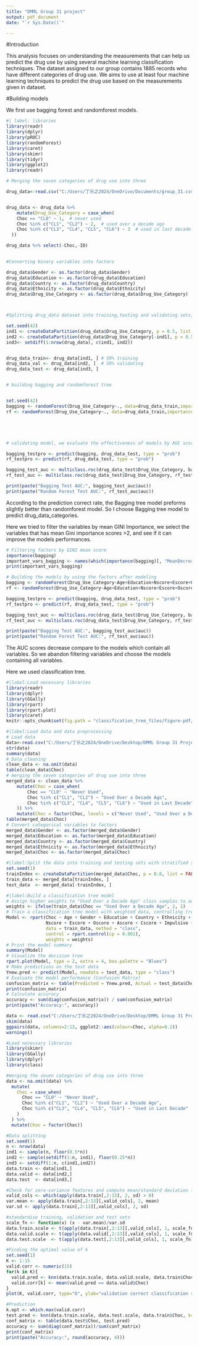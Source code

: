 ---
title: "DMML Group 31 project"
output: pdf_document
date: "`r Sys.Date()`"

---

#Introduction

This analysis focuses on understanding the measurements that can help us predict the drug use by using several machine learning classification techniques. The dataset assigned to our group contains 1885 records who have different categories of drug use. We aims to use at least four machine learning techniques to predict the drug use based on the measurements given in dataset.

#Building models

We first use bagging forest and randomforest models.

```{r}
#| label: libraries
library(readr)
library(dplyr)
library(pROC)
library(randomForest)
library(caret)
library(skimr)
library(tidyr)
library(ggplot2)
library(readr)

```


```{r}
# Merging the seven categories of drug use into three 

drug_data<-read.csv("C:/Users/丁乐之2024/OneDrive/Documents/group_31.csv")


drug_data <- drug_data %>%
    mutate(Drug_Use_Category = case_when(
    Choc == "CL0" ~ 1,  # never used
    Choc %in% c("CL1", "CL2") ~ 2,  # used over a decade ago
    Choc %in% c("CL3", "CL4", "CL5", "CL6") ~ 3  # used in last decade
  )) 

drug_data %>% select(-Choc,-ID)
 

#Converting binary variables into factors

drug_data$Gender <- as.factor(drug_data$Gender)
drug_data$Education <- as.factor(drug_data$Education)
drug_data$Country <- as.factor(drug_data$Country)
drug_data$Ethnicity <- as.factor(drug_data$Ethnicity)
drug_data$Drug_Use_Category <- as.factor(drug_data$Drug_Use_Category)



#Splitting drug_data dataset into training,testing and validating sets, to improving models performance in prediction, we use stratification sampling. The arrangement of the numbers of dataset is 50% training and 50% validating.

set.seed(42)
ind1 <- createDataPartition(drug_data$Drug_Use_Category, p = 0.5, list = FALSE)
ind2 <- createDataPartition(drug_data$Drug_Use_Category[-ind1], p = 0.5, list = FALSE)
ind3<- setdiff(1:nrow(drug_data), c(ind1, ind2))


drug_data_train<- drug_data[ind1, ] # 50% training
drug_data_val <- drug_data[ind2, ]  # 50% validating
drug_data_test <- drug_data[ind3, ]


# building bagging and randomforest tree


set.seed(42)
bagging <- randomForest(Drug_Use_Category~., data=drug_data_train,importance = TRUE,mtry=4, ntree=200)
rf <- randomForest(Drug_Use_Category~., data=drug_data_train,importance = TRUE,  ntree=200)





# validating model, we evaluate the effectiveness of models by AUC scores

bagging_testpro <- predict(bagging, drug_data_test, type = "prob")
rf_testpro <- predict(rf, drug_data_test, type = "prob")

bagging_test_auc <- multiclass.roc(drug_data_test$Drug_Use_Category, bagging_testpro[, 1])
rf_test_auc <- multiclass.roc(drug_data_test$Drug_Use_Category, rf_testpro[, 1])

print(paste("Bagging Test AUC:", bagging_test_auc$auc))
print(paste("Random Forest Test AUC:", rf_test_auc$auc))
```

According to the prediction correct rate, the Bagging tree model preforms slightly better than randomforest model. So I choose Bagging tree model to predict drug_data_categories.

Here we tried to filter the variables by mean GINI Importance, we select the variables that has mean Gini
importance scores >2, and see if it can improve the models performances.

```{r}

# Filtering factors by GINI mean score
importance(bagging)
important_vars_bagging <- names(which(importance(bagging)[, "MeanDecreaseGini"] > 3))
print(important_vars_bagging)

# Building the models by using the factors after modeling
bagging <- randomForest(Drug_Use_Category~Age+Education+Nscore+Escore+Oscore+Ascore+Cscore+Impulsive+SS, data=drug_data_train,importance = TRUE,mtry=4, ntree=200)
rf <- randomForest(Drug_Use_Category~Age+Education+Nscore+Escore+Oscore+Ascore+Cscore+Impulsive+SS, data=drug_data_train,importance = TRUE,ntree=200)

bagging_testpro <- predict(bagging, drug_data_test, type = "prob")
rf_testpro <- predict(rf, drug_data_test, type = "prob")

bagging_test_auc <- multiclass.roc(drug_data_test$Drug_Use_Category, bagging_testpro[, 1])
rf_test_auc <- multiclass.roc(drug_data_test$Drug_Use_Category, rf_testpro[, 1])

print(paste("Bagging Test AUC:", bagging_test_auc$auc))
print(paste("Random Forest Test AUC:", rf_test_auc$auc))


```

The AUC scores decrease compare to the models which contain all variables. So we abandon filtering variables and choose the models containing all variables.

Here we used classification tree.

```{r setup, include=FALSE}
#|label:Load necessary libraries
library(readr)
library(dplyr)
library(GGally)
library(rpart)
library(rpart.plot)
library(caret)
knitr::opts_chunk$set(fig.path = "classification_tree_files/figure-pdf/", dev = "pdf")
```

```{r}
#|label:Load data and data preprocessing
# Load data
data<-read.csv("C:/Users/丁乐之2024/OneDrive/Desktop/DMML Group 31 Project/group_31.csv")
str(data)
summary(data)
# Data cleaning
clean_data <- na.omit(data)
table(clean_data$Choc)
# merging the seven categories of drug use into three 
merged_data <- clean_data %>%
    mutate(Choc = case_when(
        Choc == "CL0" ~ "Never Used",
        Choc %in% c("CL1", "CL2") ~ "Used Over a Decade Ago",
        Choc %in% c("CL3", "CL4", "CL5", "CL6") ~ "Used in Last Decade"
    )) %>%
    mutate(Choc = factor(Choc, levels = c("Never Used", "Used Over a Decade Ago", "Used in Last Decade")))
table(merged_data$Choc)
# Convert categorical variables to factors
merged_data$Gender <- as.factor(merged_data$Gender)      
merged_data$Education <- as.factor(merged_data$Education)  
merged_data$Country <- as.factor(merged_data$Country)    
merged_data$Ethnicity <- as.factor(merged_data$Ethnicity)  
merged_data$Choc <- as.factor(merged_data$Choc)
```
```{r}
#|label:Split the data into training and testing sets with stratified sampling for class balance
set.seed(1)
trainIndex <- createDataPartition(merged_data$Choc, p = 0.8, list = FALSE)
train_data <- merged_data[trainIndex, ]
test_data  <- merged_data[-trainIndex, ] 
```


```{r}
#|label:Build a classification tree model  
# Assign higher weights to "Used Over a Decade Ago" class samples to address class imbalance
weights <- ifelse(train_data$Choc == "Used Over a Decade Ago", 2, 1)
# Train a classification tree model with weighted data, controlling tree complexity and handling class imbalance
Model <- rpart(Choc ~ Age + Gender + Education + Country + Ethnicity + 
               Nscore + Escore + Oscore + Ascore + Cscore + Impulsive + SS, 
               data = train_data, method = "class", 
               control = rpart.control(cp = 0.001), 
               weights = weights)
# Print the model summary
summary(Model)
# Visualize the decision tree
rpart.plot(Model, type = 2, extra = 4, box.palette = "Blues")
# Make predictions on the test data
Ynew.pred <- predict(Model, newdata = test_data, type = "class")
# Evaluate the model performance (Confusion Matrix)
confusion_matrix <- table(Predicted = Ynew.pred, Actual = test_data$Choc)
print(confusion_matrix)
# Calculate accuracy
accuracy <- sum(diag(confusion_matrix)) / sum(confusion_matrix)
print(paste("Accuracy:", accuracy))
```
```{r}
data <- read.csv("C:/Users/丁乐之2024/OneDrive/Desktop/DMML Group 31 Project/group_31.csv")
skim(data)
ggpairs(data, columns=2:13, ggplot2::aes(colour=Choc, alpha=0.2))
warnings()

#Load necessary libraries
library(skimr)
library(GGally)
library(dplyr)
library(class)

#merging the seven categories of drug use into three
data <- na.omit(data) %>%
  mutate(
    Choc = case_when(
      Choc == "CL0" ~ "Never Used",
      Choc %in% c("CL1", "CL2") ~ "Used Over a Decade Ago",
      Choc %in% c("CL3", "CL4", "CL5", "CL6") ~ "Used in Last Decade"
    )
  ) %>%
  mutate(Choc = factor(Choc))

#Data splitting
set.seed(1)
n <- nrow(data)
ind1 <- sample(n, floor(0.5*n))
ind2 <- sample(setdiff(1:n, ind1), floor(0.25*n)) 
ind3 <- setdiff(1:n, c(ind1,ind2))
data.train <- data[ind1,]
data.valid <- data[ind2,]
data.test  <- data[ind3,]

#Check for zero-variance features and compute mean/standard deviation for scaling
valid_cols <- which(apply(data.train[,2:13], 2, sd) > 0)
var.mean <- apply(data.train[,2:13][,valid_cols], 2, mean)
var.sd <- apply(data.train[,2:13][,valid_cols], 2, sd)

#standardise training, validation and test sets
scale_fn <- function(x) (x - var.mean)/var.sd
data.train.scale <- t(apply(data.train[,2:13][,valid_cols], 1, scale_fn))
data.valid.scale <- t(apply(data.valid[,2:13][,valid_cols], 1, scale_fn)) 
data.test.scale  <- t(apply(data.test[,2:13][,valid_cols], 1, scale_fn))

#Finding the optimal value of k
set.seed(1)
K <- 1:15
valid.corr <- numeric(15)
for(k in K){
  valid.pred <- knn(data.train.scale, data.valid.scale, data.train$Choc, k=k)
  valid.corr[k] <- mean(valid.pred == data.valid$Choc)
}
plot(K, valid.corr, type="b", ylab="validation correct classification rate")

#Prediction
k.opt <- which.max(valid.corr)
test.pred <- knn(data.train.scale, data.test.scale, data.train$Choc, k=k.opt)
conf_matrix <- table(data.test$Choc, test.pred)
accuracy <- sum(diag(conf_matrix))/sum(conf_matrix)
print(conf_matrix)
print(paste("Accuracy:", round(accuracy, 4)))
```


